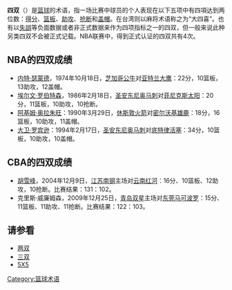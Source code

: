 {{NoteTA
|G1=NBA
|1=zh-hans:在台湾则以麻将术语称之为“大四喜”;zh-hant:「大四喜」原來是麻將的術語，在中國大陸則被稱之為「四雙」
}}
'''四双'''（{{lang-en|Quadruple-double}}）是[[篮球|篮球]]的术语，指一场比赛中球员的个人表现在以下五项中有四項达到两位数：[[得分|得分]]、[[篮板球|篮板]]、[[助攻|助攻]]、[[抢断|抢断]]和[[盖帽|盖帽]]。在台湾则以麻将术语称之为“大四喜”。也有以[[失誤_(籃球)|失誤]]等负面数据或者非正式数据来作为四项指标之一的四双，但一般来说此种另类四双不会被正式记载。NBA联赛中，得到正式认证的四双共有4次。

== NBA的四双成绩 ==
*[[内特·瑟蒙德|内特·瑟蒙德]]，1974年10月18日，[[芝加哥公牛|芝加哥公牛]]对[[亚特兰大鹰|亚特兰大鹰]]：22分，10篮板，13助攻，12盖帽。 
*[[埃尔文·罗伯特森|埃尔文·罗伯特森]]，1986年2月18日，[[圣安东尼奥马刺|圣安东尼奥马刺]]对[[菲尼克斯太阳|菲尼克斯太阳]]：20分，11篮板，10助攻，10抢断。 
*[[阿基姆·奥拉朱旺|阿基姆·奥拉朱旺]]：1990年3月29日，[[休斯敦火箭|休斯敦火箭]]对[[密尔沃基雄鹿|密尔沃基雄鹿]]：18分，16篮板，10助攻，11盖帽。 
*[[大卫·罗宾逊|大卫·罗宾逊]]：1994年2月17日，[[圣安东尼奥马刺|圣安东尼奥马刺]]对[[底特律活塞|底特律活塞]]：34分，10篮板，10助攻，10盖帽。

== CBA的四双成绩 ==
* [[胡雪峰|胡雪峰]]，2004年12月9日，[[江苏南钢|江苏南钢]]主场对[[云南红河奔牛篮球俱乐部|云南红河]]：16分、10篮板、12助攻，10抢断。比赛结果：131：102。
* 克里斯·威廉姆森，2009年12月25日，[[青岛双星|青岛双星]]主场对[[东莞烈豹篮球俱乐部|东莞马可波罗]]：15分、11篮板、11助攻、11抢断。比赛结果：122：103。

== 请参看 ==
*[[两双|两双]]
*[[三双|三双]]
*[[5X5|5X5]]

[[Category:篮球术语|Category:篮球术语]]